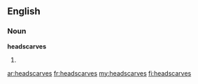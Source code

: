==English==
===Noun===
'''headscarves''' {{p}}
#{{plural of|headscarf}}

[[ar:headscarves]]
[[fr:headscarves]]
[[my:headscarves]]
[[fi:headscarves]]